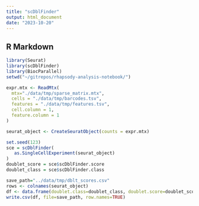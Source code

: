 ```yaml
---
title: "scDblFinder"
output: html_document
date: "2023-10-20"
---
```


## R Markdown
```r
library(Seurat)
library(scDblFinder)
library(BiocParallel)
setwd("~/gitrepos/rhapsody-analysis-notebook/")
```

```r
expr.mtx <- ReadMtx(
  mtx="./data/tmp/sparse_matrix.mtx",
  cells = "./data/tmp/barcodes.tsv",
  features = "./data/tmp/features.tsv",
  cell.column = 1,
  feature.column = 1
)
```

```r
seurat_object <- CreateSeuratObject(counts = expr.mtx)
```

```r
set.seed(123)
sce = scDblFinder(
   as.SingleCellExperiment(seurat_object)
)
doublet_score = sce$scDblFinder.score
doublet_class = sce$scDblFinder.class
```
```r
save_path="../data/tmp/dblt_scores.csv"
rows <- colnames(seurat_object)
df <- data.frame(doublet.class=doublet_class, doublet.score=doublet_score, row.names = rows)
write.csv(df, file=save_path, row.names=TRUE)
```


